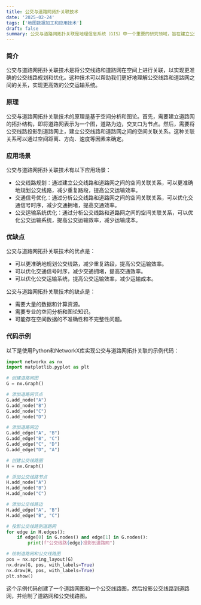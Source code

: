 ```yaml
---
title: 公交与道路网拓扑关联技术
date: '2025-02-24'
tags: ['地图数据加工和应用技术']
draft: false
summary: 公交与道路网拓扑关联是地理信息系统（GIS）中一个重要的研究领域，旨在建立公交线路和道路网之间的空间关联关系，以实现更准确的公交线路规划和优化。
---
```


### 简介

公交与道路网拓扑关联技术是将公交线路和道路网在空间上进行关联，以实现更准确的公交线路规划和优化。这种技术可以帮助我们更好地理解公交线路和道路网之间的关系，实现更高效的公交运输系统。

### 原理

公交与道路网拓扑关联技术的原理是基于空间分析和图论。首先，需要建立道路网的拓扑结构，即将道路网表示为一个图，道路为边，交叉口为节点。然后，需要将公交线路投影到道路网上，建立公交线路和道路网之间的空间关联关系。这种关联关系可以通过空间距离、方向、速度等因素来确定。

### 应用场景

公交与道路网拓扑关联技术有以下应用场景：

- 公交线路规划：通过建立公交线路和道路网之间的空间关联关系，可以更准确地规划公交线路，减少重复路段，提高公交运输效率。
- 交通信号优化：通过分析公交线路和道路网之间的空间关联关系，可以优化交通信号时序，减少交通拥堵，提高交通效率。
- 公交运输系统优化：通过分析公交线路和道路网之间的空间关联关系，可以优化公交运输系统，提高公交运输效率，减少运输成本。

### 优缺点

公交与道路网拓扑关联技术的优点是：

- 可以更准确地规划公交线路，减少重复路段，提高公交运输效率。
- 可以优化交通信号时序，减少交通拥堵，提高交通效率。
- 可以优化公交运输系统，提高公交运输效率，减少运输成本。

公交与道路网拓扑关联技术的缺点是：

- 需要大量的数据和计算资源。
- 需要专业的空间分析和图论知识。
- 可能存在空间数据的不准确性和不完整性问题。

### 代码示例

以下是使用Python和NetworkX库实现公交与道路网拓扑关联的示例代码：

```python
import networkx as nx
import matplotlib.pyplot as plt

# 创建道路网图
G = nx.Graph()

# 添加道路网节点
G.add_node("A")
G.add_node("B")
G.add_node("C")
G.add_node("D")

# 添加道路网边
G.add_edge("A", "B")
G.add_edge("B", "C")
G.add_edge("C", "D")
G.add_edge("D", "A")

# 创建公交线路图
H = nx.Graph()

# 添加公交线路节点
H.add_node("A")
H.add_node("B")
H.add_node("C")

# 添加公交线路边
H.add_edge("A", "B")
H.add_edge("B", "C")

# 投影公交线路到道路网
for edge in H.edges():
    if edge[0] in G.nodes() and edge[1] in G.nodes():
        print(f"公交线路{edge}投影到道路网")

# 绘制道路网和公交线路图
pos = nx.spring_layout(G)
nx.draw(G, pos, with_labels=True)
nx.draw(H, pos, with_labels=True)
plt.show()
```

这个示例代码创建了一个道路网图和一个公交线路图，然后投影公交线路到道路网，并绘制了道路网和公交线路图。
